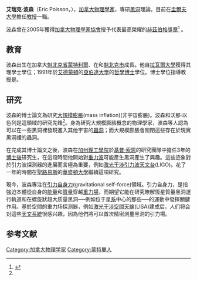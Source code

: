 {{grammar|time=2011-06-05T12:32:26+00:00}}
{{blpsources|time=2021-06-01}}
{{Infobox scientist
|name              = 艾瑞克·波森
|image             =
|caption           = 
|birth_date        = {{bda|1965|7|26}}
|birth_place       = {{CAN}}[[魁北克省|魁北克省]][[蒙特利爾|蒙特利爾]]
|death_date        = 
|death_place       = 
|residence         = 
|citizenship       = 
|nationality       = 
|ethnicity         = 
|fields            = [[黑洞|黑洞]]理論
|workplaces        = [[圭爾夫大學|圭爾夫大學]]
|alma_mater        = [[拉瓦爾大學|拉瓦爾大學]], [[亞伯達大學|亞伯達大學]]
|doctoral_advisor  = {{tsl|en|Werner Israel|沃那·以色列}}
|academic_advisors = 
|doctoral_students = 
|notable_students  = 
|known_for         = 
|author_abbrev_bot = 
|author_abbrev_zoo = 
|influences        = 
|influenced        = 
|awards            = 赫茲伯格獎章 <small>(2005)</small>
|religion          =
|signature         = <!--(filename only)-->
|footnotes         = 
}}
'''艾瑞克·波森'''（Eric Poisson，{{bd|1965年|7月26日}}），[[加拿大|加拿大]][[物理學家|物理學家]]，專研[[黑洞|黑洞]]理論。目前在[[圭爾夫大學|圭爾夫大學]]擔任[[教授|教授]]一職。

波森曾在2005年獲得[[加拿大物理學家協會|加拿大物理學家協會]]授予代表最高榮耀的[[赫茲伯格獎章|赫茲伯格獎章]]<ref name=CAP>{{cite web|title=2005 CAP Herzberg Medal  will be awarded to Dr Eric Poisson|url=http://www.cap.ca/awards/press/2005-Poisson.html|work=Canadian Association of Physicists|accessdate=25 March 2011|deadurl=yes|archiveurl=https://web.archive.org/web/20110927165032/http://www.cap.ca/awards/press/2005-Poisson.html|archivedate=2011年9月27日}}</ref> 。

==教育==
波森出生在加拿大[[魁北克省|魁北克省]][[蒙特利爾|蒙特利爾]]、在{{tsl|en|Rimouski|裡穆司基}}和[[魁北克市|魁北克市]]成長。他自[[拉瓦爾大學|拉瓦爾大學]]獲得其理學士學位；1991年於[[艾德蒙頓|艾德蒙頓]]的[[亞伯達大學|亞伯達大學]]的[[哲學博士|哲學博士]]學位。博士學位指導教授是{{tsl|en|Werner Israel|沃那·以色列}}。

==研究==
波森的博士論文為研究[[大規模膨脹|大規模膨脹]](mass inflation)(非宇宙膨脹)。波森和沃那·以色列是這領域的研究先鋒<ref name=CAP/>。身為研究大規模膨脹概念的物理學家，波森等人認為可以在一些黑洞裡發現進入其他宇宙的[[蟲洞|蟲洞]]；而大規模膨脹會關閉這些存在於現實黑洞裡的蟲洞。

在完成其博士論文之後，波森在[[加州理工學院|加州理工學院]]於[[基普·索恩|基普·索恩]]的研究團隊中擔任3年的[[博士後|博士後]]研究生，在這段時間他開始對[[重力波|重力波]]可能產生黑洞產生了興趣。這些迹象對於引力波探测器的進展而言極為重要，例如[[激光干涉引力波天文台|激光干涉引力波天文台]](LIGO)。{{tsl|en|Clifford Martin Will|克利福德·威爾}}花了一年的時間在[[圣路易斯_(密苏里州)|聖路易斯]]的[[華盛頓大學|華盛頓大學]]繼續這項研究。

現今，波森專注在[[引力自身力|引力自身力]](gravitational self-force)領域。引力自身力，是指強迫本體從自身的[[能量|能量]]和[[質量|質量]]穿越[[重力場|重力場]]，而期望它能在研究瞭解恆星質量黑洞運行軌道和在螺旋狀超大质量黑洞──例如位于[[星系|星系]]中心的那些──的運動中發揮關鍵作用。基於空間的重力场探测器，例如[[激光干涉空間天線|激光干涉空間天線]](LISA)建成后，人们将会对這些[[天文系統|天文系統]]很感兴趣，因為他們將可以首次精密測量黑洞的引力場。

== 参考文献 ==
{{reflist}}

{{normdaten}}
{{DEFAULTSORT:poisson}}
[[Category:加拿大物理学家|Category:加拿大物理学家]]
[[Category:蒙特婁人|Category:蒙特婁人]]